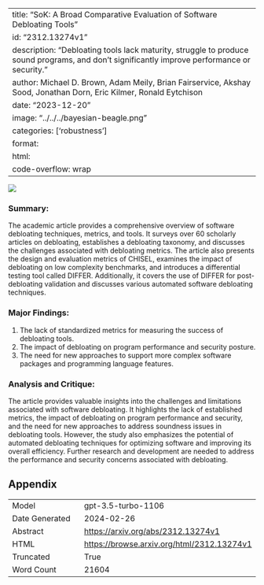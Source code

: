 
---
title: "SoK: A Broad Comparative Evaluation of Software Debloating Tools"
id: "2312.13274v1"
description: "Debloating tools lack maturity, struggle to produce sound programs, and don't significantly improve performance or security."
author: Michael D. Brown, Adam Meily, Brian Fairservice, Akshay Sood, Jonathan Dorn, Eric Kilmer, Ronald Eytchison
date: "2023-12-20"
image: "../../../bayesian-beagle.png"
categories: ['robustness']
format:
  html:
    code-overflow: wrap
---

![](../../../bayesian-beagle.png)

### Summary:

The academic article provides a comprehensive overview of software debloating techniques, metrics, and tools. It surveys over 60 scholarly articles on debloating, establishes a debloating taxonomy, and discusses the challenges associated with debloating metrics. The article also presents the design and evaluation metrics of CHISEL, examines the impact of debloating on low complexity benchmarks, and introduces a differential testing tool called DIFFER. Additionally, it covers the use of DIFFER for post-debloating validation and discusses various automated software debloating techniques.

### Major Findings:
1. The lack of standardized metrics for measuring the success of debloating tools.
2. The impact of debloating on program performance and security posture.
3. The need for new approaches to support more complex software packages and programming language features.

### Analysis and Critique:
The article provides valuable insights into the challenges and limitations associated with software debloating. It highlights the lack of established metrics, the impact of debloating on program performance and security, and the need for new approaches to address soundness issues in debloating tools. However, the study also emphasizes the potential of automated debloating techniques for optimizing software and improving its overall efficiency. Further research and development are needed to address the performance and security concerns associated with debloating.

## Appendix

|          |          |
|----------|----------|
| Model     | gpt-3.5-turbo-1106       |
| Date Generated     | 2024-02-26       |
| Abstract | [https://arxiv.org/abs/2312.13274v1](https://arxiv.org/abs/2312.13274v1)        |
| HTML     | [https://browse.arxiv.org/html/2312.13274v1](https://browse.arxiv.org/html/2312.13274v1)       |
| Truncated       | True       |
| Word Count       | 21604       |